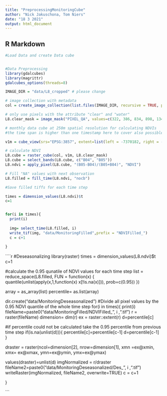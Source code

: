 ```yaml
---
title: "PreprocessingMonitoringCube"
author: "Nick Jakuschona, Tom Niers"
date: "18 3 2021"
output: html_document
---
```






## R Markdown

```r
#Load Data and create Data cube


#Data Preprocessing
library(gdalcubes)
library(magrittr)
gdalcubes_options(threads=8)

IMAGE_DIR = "data/L8_cropped" # please change

# image collection with metadata 
col = create_image_collection(list.files(IMAGE_DIR, recursive = TRUE, pattern=".tif", full.names  = TRUE), "L8_SR")

# only use pixels with the attribute "clear" and "water"
L8.clear_mask = image_mask("PIXEL_QA", values=c(322, 386, 834, 898, 1346, 324, 388, 836, 900, 1348), invert = TRUE)

# monthly data cube at 250m spatial resolution for calculating NDVIs
#the time span is higher than one timestamp here to cover also possible cloud free pixels

v1m = cube_view(srs="EPSG:3857", extent=list(left = -7370182, right = -7235182, top = -993877, bottom = -1096877, t0 ="2019-07-01", t1 = "2019-11-31"), dx=250, dy=250, dt="P1M", resampling = "average", aggregation = "median")

# calculate NDVI 
L8.cube = raster_cube(col, v1m, L8.clear_mask)
L8.cube = select_bands(L8.cube, c("B04", "B05"))
L8.ndvi = apply_pixel(L8.cube, "(B05-B04)/(B05+B04)", "NDVI")

# Fill "NA" values with next observation 
L8.filled = fill_time(L8.ndvi, "nocb")


```

```r
#Save filled tiffs for each time step

times = dimension_values(L8.ndvi)$t
c=1


for(i in times){
  print(i)
  
  img= select_time(L8.filled, i)
  write_tif(img, "data/MonitoringFilled",prefix = "NDVIFilled_")
  c = c+1
  
}

```

````r
#Deseasonalizing
library(raster)
times = dimension_values(L8.ndvi)$t
c=1

#calculate the 0.95 qunatile of NDVI values for each time step
list = reduce_space(L8.filled, FUN = function(x) {
    quantile(unlist(apply(x,1,function(x) x[!is.na(x)])), prob=c(0.95))
  })

array = as_array(list)
percentile= as.list(array)

dir.create("data/MonitoringDeseasonalized")
#Divide all pixel values by the 0.95 NDVI quantile of the whole time step
for(i in times){
  print(i)
  fileName=paste0("data/MonitoringFilled/NDVIFilled_", i ,".tif")
  r = raster(fileName)
  dimension= dim(r)
  ex = raster::extent(r)
  d=percentile[c]
  
  #if percentile could not be calculated take the 0.95 percentile from previous time step
  if(is.na(unlist(d))){
    percentile[c]=percentile[c-1]
    d=percentile[c-1]
  }

  draster = raster(ncol=dimension[2], nrow=dimension[1], xmn =ex@xmin, xmx= ex@xmax, ymn=ex@ymin, ymx=ex@ymax)

  values(draster)=unlist(d)
  imgNormalized = r/draster
  fileName2=paste0("data/MonitoringDeseasonalized/Des_", i ,".tif")
  writeRaster(imgNormalized, fileName2, overwrite=TRUE)
  c = c+1
  
}

```
